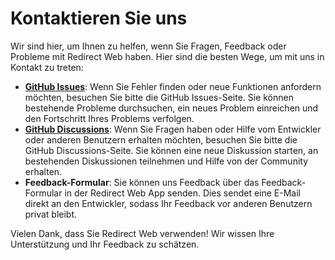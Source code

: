 # Kontaktieren Sie uns

Wir sind hier, um Ihnen zu helfen, wenn Sie Fragen, Feedback oder Probleme mit Redirect Web haben. Hier sind die besten Wege, um mit uns in Kontakt zu treten:

- **[GitHub Issues](https://github.com/mshibanami/RedirectWeb/issues)**: Wenn Sie Fehler finden oder neue Funktionen anfordern möchten, besuchen Sie bitte die GitHub Issues-Seite. Sie können bestehende Probleme durchsuchen, ein neues Problem einreichen und den Fortschritt Ihres Problems verfolgen.
- **[GitHub Discussions](https://github.com/mshibanami/RedirectWeb/discussions)**: Wenn Sie Fragen haben oder Hilfe vom Entwickler oder anderen Benutzern erhalten möchten, besuchen Sie bitte die GitHub Discussions-Seite. Sie können eine neue Diskussion starten, an bestehenden Diskussionen teilnehmen und Hilfe von der Community erhalten.
- **Feedback-Formular**: Sie können uns Feedback über das Feedback-Formular in der Redirect Web App senden. Dies sendet eine E-Mail direkt an den Entwickler, sodass Ihr Feedback vor anderen Benutzern privat bleibt.

Vielen Dank, dass Sie Redirect Web verwenden! Wir wissen Ihre Unterstützung und Ihr Feedback zu schätzen.
